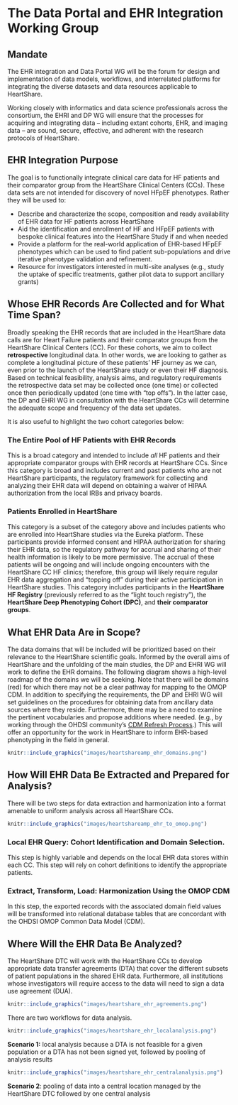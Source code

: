 # The Data Portal and EHR Integration Working Group {#dpehri}

## Mandate {#dpehri_mandate}

The EHR integration and Data Portal WG will be the forum for design and implementation of data models, workflows, and interrelated platforms for integrating the diverse datasets and data resources applicable to HeartShare.

Working closely with informatics and data science professionals across the consortium, the EHRI and DP WG will ensure that the processes for acquiring and integrating data -- including extant cohorts, EHR, and imaging data -- are sound, secure, effective, and adherent with the research protocols of HeartShare.

## EHR Integration Purpose {#dpehri_aim}

The goal is to functionally integrate clinical care data for HF patients and their comparator group from the HeartShare Clinical Centers (CCs). These data sets are not intended for discovery of novel HFpEF phenotypes. Rather they will be used to:

-   Describe and characterize the scope, composition and ready availability of EHR data for HF patients across HeartShare
-   Aid the identification and enrollment of HF and HFpEF patients with bespoke clinical features into the HeartShare Study if and when needed
-   Provide a platform for the real-world application of EHR-based HFpEF phenotypes which can be used to find patient sub-populations and drive iterative phenotype validation and refinement.
-   Resource for investigators interested in multi-site analyses (e.g., study the uptake of specific treatments, gather pilot data to support ancillary grants)

## Whose EHR Records Are Collected and for What Time Span? {#dpehri_whose}

Broadly speaking the EHR records that are included in the HeartShare data calls are for Heart Failure patients and their comparator groups from the HeartShare Clinical Centers (CC). For these cohorts, we aim to collect **retrospective** longitudinal data. In other words, we are looking to gather as complete a longitudinal picture of these patients' HF journey as we can, even prior to the launch of the HeartShare study or even their HF diagnosis. Based on technical feasibility, analysis aims, and regulatory requirements the retrospective data set may be collected once (one time) or collected once then periodically updated (one time with "top offs"). In the latter case, the DP and EHRI WG in consultation with the HeartShare CCs will determine the adequate scope and frequency of the data set updates.

It is also useful to highlight the two cohort categories below:

### The Entire Pool of HF Patients with EHR Records

This is a broad category and intended to include *all* HF patients and their appropriate comparator groups with EHR records at HeartShare CCs. Since this category is broad and includes current and past patients who are not HeartShare participants, the regulatory framework for collecting and analyzing their EHR data will depend on obtaining a waiver of HIPAA authorization from the local IRBs and privacy boards. 

### Patients Enrolled in HeartShare

This category is a subset of the category above and includes patients who are enrolled into HeartShare studies via the Eureka platform. These participants provide informed consent and HIPAA authorization for sharing their EHR data, so the regulatory pathway for accrual and sharing of their health information is likely to be more permissive. The accrual of these patients will be ongoing and will include ongoing encounters with the HeartShare CC HF clinics; therefore, this group will likely require regular EHR data aggregation and "topping off" during their active participation in HeartShare studies. This category includes participants in the **HeartShare HF Registry** (previously referred to as the "light touch registry"), the **HeartShare Deep Phenotyping Cohort (DPC)**, and **their comparator groups**.

## What EHR Data Are in Scope?

The data domains that will be included will be prioritized based on their relevance to the HeartShare scientific goals. Informed by the overall aims of HeartShare and the unfolding of the main studies, the DP and EHRI WG will work to define the EHR domains. The following diagram shows a high-level roadmap of the domains we will be seeking. Note that there will be domains (red) for which there may not be a clear pathway for mapping to the OMOP CDM. In addition to specifying the requirements, the DP and EHRI WG will set guidelines on the procedures for obtaining data from ancillary data sources where they reside. Furthermore, there may be a need to examine the pertinent vocabularies and propose additions where needed. (e.g., by working through the OHDSI community's [CDM Refresh Process](http://ohdsi.github.io/CommonDataModel/cdmRefreshProcess.html).) This will offer an opportunity for the work in HeartShare to inform EHR-based phenotyping in the field in general.


```{r, echo=FALSE}
knitr::include_graphics("images/heartshareamp_ehr_domains.png")
```

## How Will EHR Data Be Extracted and Prepared for Analysis?

There will be two steps for data extraction and harmonization into a format amenable to uniform analysis across all HeartShare CCs.

```{r, echo=FALSE}
knitr::include_graphics("images/heartshareamp_ehr_to_omop.png")
```


### Local EHR Query: Cohort Identification and Domain Selection. 

This step is highly variable and depends on the local EHR data stores within each CC. This step will rely on cohort definitions to identify the appropriate patients.

### Extract, Transform, Load: Harmonization Using the OMOP CDM

In this step, the exported records with the associated domain field values will be transformed into relational database tables that are concordant with the OHDSI OMOP Common Data Model (CDM).


## Where Will the EHR Data Be Analyzed?

The HeartShare DTC will work with the HeartShare CCs to develop appropriate data transfer agreements (DTA) that cover the different subsets of patient populations in the shared EHR data. Furthermore, all institutions whose investigators will require access to the data will need to sign a data use agreement (DUA).


```{r, echo=FALSE}
knitr::include_graphics("images/heartshare_ehr_agreements.png")
```


There are two workflows for data analysis.


```{r, echo=FALSE}
knitr::include_graphics("images/heartshare_ehr_localanalysis.png")
```

**Scenario 1:** local analysis because a DTA is not feasible for a given population or a DTA has not been signed yet, followed by pooling of analysis results

```{r, echo=FALSE}
knitr::include_graphics("images/heartshare_ehr_centralanalysis.png")
```

**Scenario 2**: pooling of data into a central location managed by the HeartShare DTC followed by one central analysis
